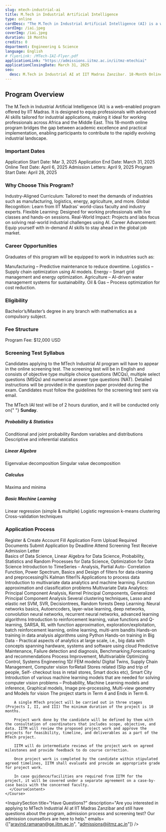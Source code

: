 ```yaml
---
slug: mtech-industrial-ai
title: M.Tech in Industrial Artificial Intelligence
type: online
cardDesc: "The M.Tech in Industrial Artificial Intelligence (AI) is a web-enabled program offered by IIT Madras. It is designed to equip professionals with advanced AI skills tailored for industrial applications. This 18-month online program bridges the gap between academic excellence and practical implementation, enabling participants to contribute to the rapidly evolving industrial landscape."
cardImg: /iai.jpeg
coverImg: /iai.jpeg
duration: 18 Months
credits: 0
department: Engineering & Science
language: English
# flyerLink: /MTech-IAI-Flyer.pdf
applicationLink: "https://admissions.iitmz.ac.in/iitmz-mtechiai"
applicationClosingDate: March 31, 2025
seo:
  desc: M.Tech in Industrial AI at IIT Madras Zanzibar. 18-Month Online Program. Industry-Aligned Curriculum. Flexible Learning. Real-World Impact. Apply Now.
---
```


<Section>
  <h2>Program Overview</h2>
  <p>
    The M.Tech in Industrial Artificial Intelligence (AI) is a web-enabled program offered by IIT Madras. It is designed to equip professionals with advanced AI skills tailored for industrial applications, making it ideal for working professionals across Africa and the Middle East. This 18-month online program bridges the gap between academic excellence and practical implementation, enabling participants to contribute to the rapidly evolving industrial landscape.
  </p>
</Section>

<Section>
  <h3>Important Dates</h3>
  <List>
    <ListItem>
      <MdOutlineDateRange/>
      Application Start Date: Mar 3, 2025
    </ListItem>
    <ListItem>
      <MdOutlineDateRange/>
      Application End Date: March 31, 2025
    </ListItem>
    <ListItem>
      <MdOutlineDateRange/>
      Online Test Date: April 6, 2025
    </ListItem>
    <ListItem>
      <MdOutlineDateRange/>
      Admission Letters: April 9, 2025
    </ListItem>
    <ListItem>
      <MdOutlineDateRange/>
      Program Start Date: April 28, 2025
    </ListItem>
  </List>
</Section>

<Section>
  <h3>Why Choose This Program?</h3>
  <List>
    <ListItem>
      <FaCheck />
      Industry-Aligned Curriculum: Tailored to meet the demands of industries such as manufacturing, logistics, energy, agriculture, and more.
    </ListItem>
    <ListItem>
      <FaCheck />
      Global Recognition: Learn from IIT Madras' world-class faculty and industry experts.
    </ListItem>
    <ListItem>
      <FaCheck />
      Flexible Learning: Designed for working professionals with live classes and hands-on sessions.
    </ListItem>
    <ListItem>
      <FaCheck />
      Real-World Impact: Projects and labs focus on solving real-world industrial challenges using AI.
    </ListItem>
    <ListItem>
      <FaCheck />
      Career Advancement: Equip yourself with in-demand AI skills to stay ahead in the global job market.
    </ListItem>
  </List>
</Section>

<Section id="job-prospects">
  <h3>Career Opportunities</h3>
  <p>
    Graduates of this program will be equipped to work in industries such as:
  </p>
  <List>
    <ListItem>
      <FaCheck />
      Manufacturing – Predictive maintenance to reduce downtime.
    </ListItem>
    <ListItem>
      <FaCheck />
      Logistics – Supply chain optimization using AI models.
    </ListItem>
    <ListItem>
      <FaCheck />
      Energy – Smart grid management and energy optimization.
    </ListItem>
    <ListItem>
      <FaCheck />
      Agriculture – AI-driven water management systems for sustainability.
    </ListItem>
    <ListItem>
      <FaCheck />
      Oil & Gas – Process optimization for cost reduction.
    </ListItem>
  </List>
</Section>

<Section id="eligibility">
  <h3>Eligibility</h3>
  <List>
    <ListItem>
      <BsFillCheckCircleFill />
      Bachelor’s/Master’s degree in any branch with mathematics as a compulsory subject.
    </ListItem>
  </List>
</Section>

<Section id="fee-structure">
  <h3>Fee Structure</h3>
  <List>
    <ListItem>
      <FaCoins />
      Program Fee: $12,000 USD
    </ListItem>
  </List>
</Section>

<Section id="screening-test">
  <h3>Screening Test Syllabus</h3>
   <p>
Candidates applying to the MTech Industrial AI  program will have to appear in the online screening test. The screening test will be in English and consists of objective type multiple choice questions (MCQs), multiple select questions (MSQs) and numerical answer type questions (NAT). Detailed instructions will be provided in the question paper provided during the exam. Candidates must follow the guidelines for the screening test sent via email.
  </p>
<p>
  The MTech IAI test will be of 2 hours duration, and it will be conducted only on{" "}
  <strong>Sunday</strong>.
</p>

<h5>Probability & Statistics</h5>
  <List>
    <ListItem><FaChalkboardTeacher />Conditional and joint probability</ListItem>
    <ListItem><FaChalkboardTeacher />Random variables and distributions</ListItem>
    <ListItem><FaChalkboardTeacher />Descriptive and inferential statistics</ListItem>
  </List>

  <h5>Linear Algebra</h5>
  <List>
    <ListItem><FaChalkboardTeacher />Eigenvalue decomposition</ListItem>
    <ListItem><FaChalkboardTeacher />Singular value decomposition</ListItem>
  </List>

  <h5>Calculus</h5>
  <List>
    <ListItem><FaChalkboardTeacher />Maxima and minima</ListItem>
  </List>

  <h5>Basic Machine Learning</h5>
  <List>
    <ListItem><FaChalkboardTeacher />Linear regression (simple & multiple)</ListItem>
    <ListItem><FaChalkboardTeacher />Logistic regression</ListItem>
    <ListItem><FaChalkboardTeacher />k-means clustering</ListItem>
    <ListItem><FaChalkboardTeacher />Cross-validation techniques</ListItem>
  </List>
</Section>


<Section>
  <h3>Application Process</h3>
  <List>
    <ListItem>
      <BsArrowRightCircleFill />
      Register & Create Account
    </ListItem>
    <ListItem>
      <BsArrowRightCircleFill />
      Fill Application Form
    </ListItem>
    <ListItem>
      <BsArrowRightCircleFill />
      Upload Required Documents
    </ListItem>
    <ListItem>
      <BsArrowRightCircleFill />
      Submit Application by Deadline
    </ListItem>
    <ListItem>
      <BsArrowRightCircleFill />
      Attend Screening Test
    </ListItem>
    <ListItem>
      <BsArrowRightCircleFill />
      Receive Admission Letter
    </ListItem>
  </List>
</Section>


<Curriculum>
  <Semester title="Core Courses">
    <Course courseName="Core 1: Mathematical Foundations for Data Science">
      <CourseContent>
        Basics of Data Science, Linear Algebra for Data Science, Probability, Statistics and Random Processes for Data Science, Optimization for Data Science
      </CourseContent>
    </Course>
    <Course courseName="Core 2: Applied Time Series Analysis">
      <CourseContent>
        Introduction to TimeSeries – Analysis, Partial Auto- Correlation Function, Power Spectrum, Basics and Design of filters for data cleaning and preprocessingÍ3⁄4 Kalman filterÍ3⁄4 Applications to process data
      </CourseContent>
    </Course>
    <Course courseName="Core 3: Multivariate Data Analysis">
      <CourseContent>
        Introduction to multivariate data analytics and machine learning. Function approximation and classification problems Multivariate Data Analytics: Principal Component Analysis, Kernel Principal Components, Generalized Principal Component Analysis
      </CourseContent>
    </Course>
    <Course courseName="Core 4: Machine Learning and its applications">
      <CourseContent>
        Several clustering techniques, Lasso and elastic net SVM, SVR, Decisiontrees, Random forests
      </CourseContent>
    </Course>
    <Course courseName="Core 5: Applied Deep Learning">
      <CourseContent>
        Deep Learning: Neural networks basics, Autoencoders, layer-wise learning, deep networks, convolution neural networks, recurrent neural networks, advanced learning algorithms
      </CourseContent>
    </Course>
    <Course courseName="Core 6: Online and Reinforcement Learning">
      <CourseContent>
        Introduction to reinforcement learning, value functions and Q-learning, SARSA, RL with function approximation, exploration/exploitation, batch reinforcement learning, online learning, multi-arm bandits
      </CourseContent>
    </Course>
  </Semester>

  <Semester title="Labs">
    <Course courseName="Lab 1: Industrial AI Laboratory">
      <CourseContent>
        Hands-on training in data analysis algorithms using Python
      </CourseContent>
    </Course>
    <Course courseName="Lab 2: Industrial AI at Scale Laboratory">
      <CourseContent>
        Hands-on training in Big Data - Practical aspects of analytics at large scale, i.e., big data with concepts spanning hardware, systems and software using cloud
      </CourseContent>
    </Course>
  </Semester>

  <Semester title="Electives">
    <Course courseName="Elective 1: AI in predictive Maintenance, Reliability and warranty">
      <CourseContent>
        Predictive Maintenance, Failure detection and diagnosis, Benchmarking,Forecasting and recommendations
      </CourseContent>
    </Course>
    <Course courseName="Elective 2: AI in process and logistic optimization">
      <CourseContent>
        Process Improvement, Multivariable Optimizing Control, Systems Engineering 1D/ FEM models/ Digital Twins, Supply Chain Management, Computer vision forRetail Stores related (Slip and trip of people, Self- checkout loss in retail stores, Smart docks etc), Smart City
      </CourseContent>
    </Course>
    <Course courseName="Elective 3: Industrial Vision AI">
      <CourseContent>
        Introduction of various machine learning models that are needed for solving computer vision problems – Probability, Machine Learning models and inference, Graphical models, Image pre-processing, Multi-view geometry and Models for vision
      </CourseContent>
    </Course>
  </Semester>

  <Semester title="Projects">
    <Course courseName="Project I, II, III">
      <CourseContent>
        The project starts in Term 4 and Ends in Term 6. 
        
        A single MTech project will be carried out in three stages (Projects I, II, and III) The minimum duration of the project is 10 months. 
        
        Project work done by the candidate will be defined by them with the consultation of coordinators that includes scope, objective, and data. IITM will review the proposed project work and approve the projects for feasibility, timeline, and deliverables as a part of the MTech project. 
        
        IITM will do intermediate reviews of the project work on agreed milestones and provide feedback to do course correction.
        
        Once project work is completed by the candidate within stipulated agreed timelines, IITM shall evaluate and provide an appropriate grade for project work.
        
        In case guidance/facilities are required from IITM for the project, it will be covered under a separate agreement on a case-by-case basis with the concerned faculty.
      </CourseContent>
    </Course>
  </Semester>
</Curriculum>

<ApplyCard
  title="Ready to Begin Your Journey?"
  buttonLink="https://admissions.iitmz.ac.in/iitmz-mtechiai"
  buttonText="Apply Now"
/>

<InquirySection 
  title="Have Questions?"
  description="Are you interested in applying to MTech Industrial AI at IIT Madras Zanzibar and still have questions about the program, admission process and screening test? Our admission counsellors are here to help."
  emails={["aravind.ramanan@ge.iitm.ac.in", "admissions@iitmz.ac.in"]}
/>